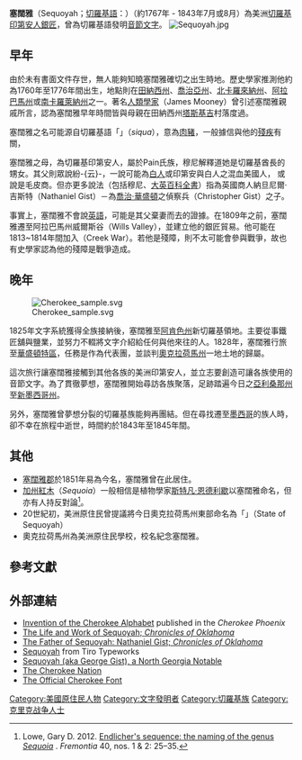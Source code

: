 '''塞闊雅'''（Sequoyah；[[切羅基語|切羅基語]]：{{lang|chr|ᏍᏏᏆᏱ}}）（約1767年 - 1843年7月或8月）為美洲[[切罗基人|切羅基印第安人]][[銀匠|銀匠]]，曾為切羅基語發明[[音節文字|音節文字]]。
[[File:Sequoyah.jpg|thumb]]

== 早年 ==
由於未有書面文件存世，無人能夠知曉塞闊雅確切之出生時地。歷史學家推測他約為1760年至1776年間出生，地點則在[[田納西州|田納西州]]、[[喬治亞州|喬治亞州]]、[[北卡羅來納州|北卡羅來納州]]、[[阿拉巴馬州|阿拉巴馬州]]或[[南卡羅萊納州|南卡羅萊納州]]之一。著名[[人類學家|人類學家]]{{le|James Mooney|James Mooney|穆尼}}（James Mooney）曾引述塞闊雅親戚所言，認為塞闊雅早年時間皆與母親在田納西州[[塔斯基吉_(亞拉巴馬州)|塔斯基吉]]村落度過。

塞闊雅之名可能源自切羅基語「{{lang|chr|ᏏᏆ}}」（''siqua''），意為[[豬|肉豬]]，一般據信與他的[[殘障|殘疾]]有關，

塞闊雅之母，為切羅基印第安人，屬於Pain氏族，穆尼解釋道她是切羅基酋長的甥女。其父則眾說紛-{云}-，一說可能為[[白人|白人]]或印第安與白人之混血美國人， 或說是毛皮商。但亦更多說法（包括穆尼、[[大英百科全書|大英百科全書]]）指為英國商人納旦尼爾·吉斯特（Nathaniel Gist）－為[[喬治·華盛頓|喬治·華盛頓]]之偵察兵{{le|Christopher Gist|Christopher Gist|克里斯多夫·吉斯特}}（Christopher Gist）之子。

事實上，塞闊雅不會說[[英語|英語]]，可能是其父棄妻而去的證據。在1809年之前，塞闊雅遷至阿拉巴馬州威爾斯谷（Wills Valley），並建立他的銀匠貿易。他可能在1813~1814年間加入{{le|Creek War|Creek War|克里克戰爭}}（Creek War）。若他是殘障，則不太可能會參與戰爭，故也有史學家認為他的殘障是戰爭造成。

== 晚年 ==
[[File:Cherokee_sample.svg|right]]

1825年文字系統獲得全族接納後，塞闊雅至[[阿肯色州|阿肯色州]]新切羅基領地。主要從事鐵匠舖與鹽業，並努力不輟將文字介紹給任何與他來往的人。1828年，塞闊雅行旅至[[華盛頓特區|華盛頓特區]]，任務是作為代表團，並談判[[奧克拉荷馬州|奧克拉荷馬州]]一地土地的歸屬。

這次旅行讓塞闊雅接觸到其他各族的美洲印第安人，並立志要創造可讓各族使用的音節文字。為了貫徹夢想，塞闊雅開始尋訪各族聚落，足跡踏遍今日之[[亞利桑那州|亞利桑那州]]至[[新墨西哥州|新墨西哥州]]。

另外，塞闊雅曾夢想分裂的切羅基族能夠再團結。但在尋找遷至[[墨西哥|墨西哥]]的族人時，卻不幸在旅程中逝世，時間約於1843年至1845年間。

== 其他 ==
* [[塞闊雅縣_(奧克拉荷馬州)|塞闊雅郡]]於1851年易為今名，塞闊雅曾在此居住。
* [[加州紅木|加州紅木]]（''Sequoia''）一般相信是植物學家[[斯特凡·恩德利歇|斯特凡·恩德利歇]]以塞闊雅命名，但亦有人持反對論<ref name="Lowe 2012">Lowe, Gary D. 2012. [http://citeseerx.ist.psu.edu/viewdoc/download?doi=10.1.1.732.1501&rep=rep1&type=pdf#page=27 Endlicher's sequence: the naming of the genus ''Sequoia''] {{Wayback|url=http://citeseerx.ist.psu.edu/viewdoc/download?doi=10.1.1.732.1501&rep=rep1&type=pdf#page=27 |date=20200928132844 }}. ''Fremontia'' 40, nos. 1 & 2: 25–35.</ref>。
* 20世紀初，美洲原住民曾提議將今日奧克拉荷馬州東部命名為「{{le|塞闊雅州|State of Sequoyah}}」（State of Sequoyah）
* 奧克拉荷馬州{{le|塞闊雅高校 (奧克拉荷馬)|Sequoyah High School (Oklahoma)|塞闊雅高校}}為美洲原住民學校，校名紀念塞闊雅。

==參考文獻==
{{reflist}}

== 外部連結 ==
* [http://library.wcu.edu/CherokeePhoenix/Vol1/no24/pg2col1a-2a.htm Invention of the Cherokee Alphabet] {{Wayback|url=http://library.wcu.edu/CherokeePhoenix/Vol1/no24/pg2col1a-2a.htm |date=20090312044746 }} published in the ''Cherokee Phoenix''
* [https://web.archive.org/web/20171028175529/http://digital.library.okstate.edu/chronicles/v008/v008p149.html The Life and Work of Sequoyah; ''Chronicles of Oklahoma'']
* [https://web.archive.org/web/20130525025210/http://digital.library.okstate.edu/chronicles/v015/v015p003.html The Father of Sequoyah: Nathaniel Gist; ''Chronicles of Oklahoma'']
* [http://www.tiro.com/syllabics/Cherokee/Sequoyah.html Sequoyah] {{Wayback|url=http://www.tiro.com/syllabics/Cherokee/Sequoyah.html |date=20170530113616 }} from Tiro Typeworks
* [http://ngeorgia.com/people/sequoyah.html Sequoyah (aka George Gist), a North Georgia Notable] {{Wayback|url=http://ngeorgia.com/people/sequoyah.html |date=20080827223400 }}
* [http://www.cherokee.org The Cherokee Nation]
* [https://web.archive.org/web/20070404210909/http://www.cherokee.org/home.aspx?section=culture&culture=dldisplay&ID=NJ1eYu1xTrA= The Official Cherokee Font]

{{Authority control}}
{{DEFAULTSORT: Sequoyah}}
[[Category:美國原住民人物|Category:美國原住民人物]]
[[Category:文字發明者|Category:文字發明者]]
[[Category:切羅基族|Category:切羅基族]]
[[Category:克里克战争人士|Category:克里克战争人士]]
